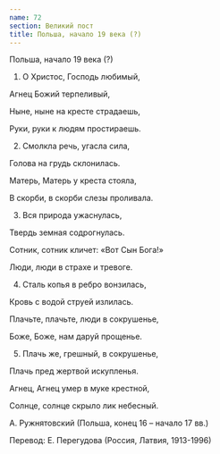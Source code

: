 ```yaml
---
name: 72
section: Великий пост
title: Польша, начало 19 века (?)
---
```

Польша, начало 19 века (?)


1. О Христос, Господь любимый,

Агнец Божий терпеливый,

Ныне, ныне на кресте страдаешь,

Руки, руки к людям простираешь.


2. Смолкла речь, угасла сила,

Голова на грудь склонилась.

Матерь, Матерь у креста стояла,

В скорби, в скорби слезы проливала.


3. Вся природа ужаснулась,

Твердь земная содрогнулась.

Сотник, сотник кличет: «Вот Сын Бога!»

Люди, люди в страхе и тревоге.


4. Сталь копья в ребро вонзилась,

Кровь с водой струей излилась.

Плачьте, плачьте, люди в сокрушенье,

Боже, Боже, нам даруй прощенье.


5. Плачь же, грешный, в сокрушенье,

Плачь пред жертвой искупленья.

Агнец, Агнец умер в муке крестной,

Солнце, солнце скрыло лик небесный.


А. Ружнятовский (Польша, конец 16 – начало 17 вв.)

Перевод: Е. Перегудова (Россия, Латвия, 1913-1996)